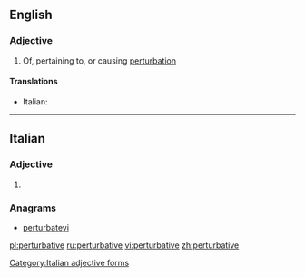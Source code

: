 ==English==

===Adjective===
{{en-adj}}

# Of, pertaining to, or causing [[perturbation]]

====Translations====
{{trans-top|of, pertaining to, or causing perturbation}}
* Italian: {{t|it|perturbativo}}
{{trans-mid}}
{{trans-bottom}}

----

==Italian==

===Adjective===
{{head|it|adjective form}}

# {{feminine plural of|perturbativo}}

===Anagrams===
* [[perturbatevi#Italian|perturbatevi]]
[[Category:Italian adjective forms]]

[[pl:perturbative]]
[[ru:perturbative]]
[[vi:perturbative]]
[[zh:perturbative]]